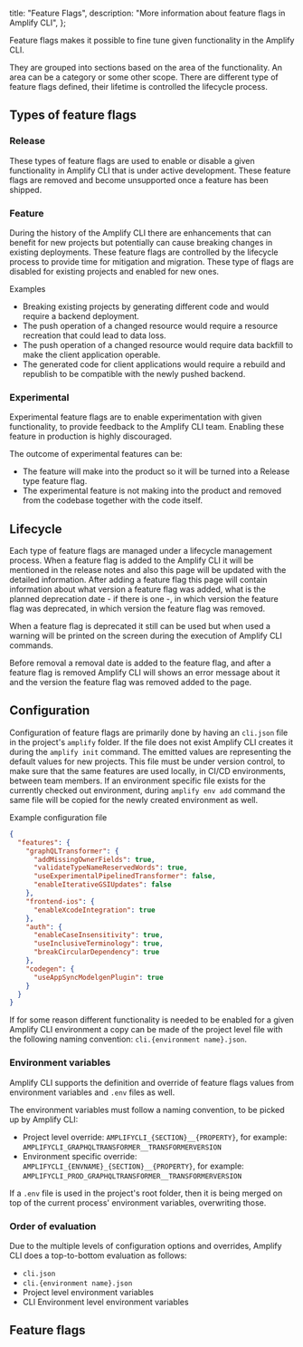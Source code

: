   title: "Feature Flags",
  description: "More information about feature flags in Amplify CLI",
};

Feature flags makes it possible to fine tune given functionality in the Amplify CLI.

They are grouped into sections based on the area of the functionality. An area can be a category or some other scope. There are different type of feature flags defined, their lifetime is controlled the lifecycle process.

## Types of feature flags

### Release

These types of feature flags are used to enable or disable a given functionality in Amplify CLI that is under active development. These feature flags are removed and become unsupported once a feature has been shipped.

### Feature

During the history of the Amplify CLI there are enhancements that can benefit for new projects but potentially can cause breaking changes in existing deployments. These feature flags are controlled by the lifecycle process to provide time for mitigation and migration. These type of flags are disabled for existing projects and enabled for new ones.

Examples

- Breaking existing projects by generating different code and would require a backend deployment.
- The push operation of a changed resource would require a resource recreation that could lead to data loss.
- The push operation of a changed resource would require data backfill to make the client application operable.
- The generated code for client applications would require a rebuild and republish to be compatible with the newly pushed backend.

### Experimental

Experimental feature flags are to enable experimentation with given functionality, to provide feedback to the Amplify CLI team. Enabling these feature in production is highly discouraged.

The outcome of experimental features can be:

- The feature will make into the product so it will be turned into a Release type feature flag.
- The experimental feature is not making into the product and removed from the codebase together with the code itself.

## Lifecycle

Each type of feature flags are managed under a lifecycle management process. When a feature flag is added to the Amplify CLI it will be mentioned in the release notes and also this page will be updated with the detailed information. After adding a feature flag this page will contain information about what version a feature flag was added, what is the planned deprecation date - if there is one -,  in which version the feature flag was deprecated, in which version the feature flag was removed.

When a feature flag is deprecated it still can be used but when used a warning will be printed on the screen during the execution of Amplify CLI commands.

Before removal a removal date is added to the feature flag, and after a feature flag is removed Amplify CLI will shows an error message about it and the version the feature flag was removed added to the page.

## Configuration

Configuration of feature flags are primarily done by having an `cli.json` file in the project's `amplify` folder. If the file does not exist Amplify CLI creates it during the `amplify init` command. The emitted values are representing the default values for new projects. This file must be under version control, to make sure that the same features are used locally, in CI/CD environments, between team members. If an environment specific file exists for the currently checked out environment, during `amplify env add` command the same file will be copied for the newly created environment as well.

Example configuration file

```json
{
  "features": {
    "graphQLTransformer": {
      "addMissingOwnerFields": true,
      "validateTypeNameReservedWords": true,
      "useExperimentalPipelinedTransformer": false,
      "enableIterativeGSIUpdates": false
    },
    "frontend-ios": {
      "enableXcodeIntegration": true
    },
    "auth": {
      "enableCaseInsensitivity": true,
      "useInclusiveTerminology": true,
      "breakCircularDependency": true
    },
    "codegen": {
      "useAppSyncModelgenPlugin": true
    }
  }
}
```

If for some reason different functionality is needed to be enabled for a given Amplify CLI environment a copy can be made of the project level file with the following naming convention: `cli.{environment name}.json`.

### Environment variables

Amplify CLI supports the definition and override of feature flags values from environment variables and `.env` files as well.

The environment variables must follow a naming convention, to be picked up by Amplify CLI:

- Project level override: `AMPLIFYCLI_{SECTION}__{PROPERTY}`, for example: `AMPLIFYCLI_GRAPHQLTRANSFORMER__TRANSFORMERVERSION`
- Environment specific override: `AMPLIFYCLI_{ENVNAME}_{SECTION}__{PROPERTY}`, for example: `AMPLIFYCLI_PROD_GRAPHQLTRANSFORMER__TRANSFORMERVERSION`

If a `.env` file is used in the project's root folder, then it is being merged on top of the current process' environment variables, overwriting those.

### Order of evaluation

Due to the multiple levels of configuration options and overrides, Amplify CLI does a top-to-bottom evaluation as follows:

- `cli.json`
- `cli.{environment name}.json`
- Project level environment variables
- CLI Environment level environment variables

## Feature flags

<amplify-feature-flags />
